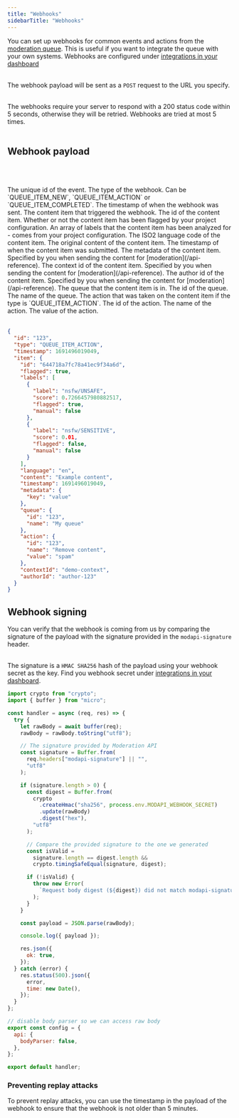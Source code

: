 ```yaml
---
title: "Webhooks"
sidebarTitle: "Webhooks"
---
```


You can set up webhooks for common events and actions from the [moderation queue](/content-queues/overview). This is useful if you want to integrate the queue with your own systems. Webhooks are configured under [integrations in your dashboard](https://moderationapi.com/app/moderation/integrations)<br></br>

The webhook payload will be sent as a `POST` request to the URL you specify. <br></br>

The webhooks require your server to respond with a 200 status code within 5 seconds, otherwise they will be retried. Webhooks are tried at most 5 times. <br></br>

## Webhook payload

<br></br>

<ResponseField name="id" type="string" required>
  The unique id of the event.
</ResponseField>
<ResponseField name="type" type="string" required>
  The type of the webhook. Can be `QUEUE_ITEM_NEW`, `QUEUE_ITEM_ACTION` or
  `QUEUE_ITEM_COMPLETED`.
</ResponseField>
<ResponseField name="timestamp" type="number" required>
  The timestamp of when the webhook was sent.
</ResponseField>
<ResponseField name="item" type="Item Object" required>
  The content item that triggered the webhook.
  <Expandable title="properties">
    <ResponseField name="id" type="string" required>
      The id of the content item.
    </ResponseField>
    <ResponseField name="flagged" type="boolean" required>
      Whether or not the content item has been flagged by your project
      configuration.
    </ResponseField>
    <ResponseField name="labels" type="array" required>
      An array of labels that the content item has been analyzed for - comes
      from your project configuration.
    </ResponseField>
    <ResponseField name="language" type="string" required>
      The ISO2 language code of the content item.
    </ResponseField>
    <ResponseField name="content" type="string" required>
      The original content of the content item.
    </ResponseField>
    <ResponseField name="timestamp" type="number" required>
      The timestamp of when the content item was submitted.
    </ResponseField>
    <ResponseField name="metadata" type="object">
      The metadata of the content item. Specified by you when sending the
      content for [moderation](/api-reference).
    </ResponseField>
    <ResponseField name="contextId" type="string">
      The context id of the content item. Specified by you when sending the
      content for [moderation](/api-reference).
    </ResponseField>
    <ResponseField name="authorId" type="string">
      The author id of the content item. Specified by you when sending the
      content for [moderation](/api-reference).
    </ResponseField>
  </Expandable>
</ResponseField>
<ResponseField name="queue" type="object">
  The queue that the content item is in.
  <Expandable title="properties">
    <ResponseField name="id" type="string" required>
      The id of the queue.
    </ResponseField>
    <ResponseField name="name" type="string" required>
      The name of the queue.
    </ResponseField>
  </Expandable>
</ResponseField>
<ResponseField name="action" type="object">
  The action that was taken on the content item if the type is
  `QUEUE_ITEM_ACTION`.
  <Expandable title="properties">
    <ResponseField name="id" type="string" required>
      The id of the action.
    </ResponseField>
    <ResponseField name="name" type="string" required>
      The name of the action.
    </ResponseField>
    <ResponseField name="value" type="string">
      The value of the action.
    </ResponseField>
  </Expandable>
</ResponseField>
<br></br>

```json Webhook payload example
{
  "id": "123",
  "type": "QUEUE_ITEM_ACTION",
  "timestamp": 1691496019049,
  "item": {
    "id": "644718a7fc78a41ec9f34a6d",
    "flagged": true,
    "labels": [
      {
        "label": "nsfw/UNSAFE",
        "score": 0.7266457980882517,
        "flagged": true,
        "manual": false
      },
      {
        "label": "nsfw/SENSITIVE",
        "score": 0.01,
        "flagged": false,
        "manual": false
      }
    ],
    "language": "en",
    "content": "Example content",
    "timestamp": 1691496019049,
    "metadata": {
      "key": "value"
    },
    "queue": {
      "id": "123",
      "name": "My queue"
    },
    "action": {
      "id": "123",
      "name": "Remove content",
      "value": "spam"
    },
    "contextId": "demo-context",
    "authorId": "author-123"
  }
}
```

## Webhook signing

You can verify that the webhook is coming from us by comparing the signature of the payload with the signature provided in the `modapi-signature` header. <br></br>

The signature is a `HMAC SHA256` hash of the payload using your webhook secret as the key. Find you webhook secret under [integrations in your dashboard](https://moderationapi.com/app/moderation/integrations).

```js Next.js webhook signing example
import crypto from "crypto";
import { buffer } from "micro";

const handler = async (req, res) => {
  try {
    let rawBody = await buffer(req);
    rawBody = rawBody.toString("utf8");

    // The signature provided by Moderation API
    const signature = Buffer.from(
      req.headers["modapi-signature"] || "",
      "utf8"
    );

    if (signature.length > 0) {
      const digest = Buffer.from(
        crypto
          .createHmac("sha256", process.env.MODAPI_WEBHOOK_SECRET)
          .update(rawBody)
          .digest("hex"),
        "utf8"
      );

      // Compare the provided signature to the one we generated
      const isValid =
        signature.length == digest.length &&
        crypto.timingSafeEqual(signature, digest);

      if (!isValid) {
        throw new Error(
          `Request body digest (${digest}) did not match modapi-signature (${signature})`
        );
      }
    }

    const payload = JSON.parse(rawBody);

    console.log({ payload });

    res.json({
      ok: true,
    });
  } catch (error) {
    res.status(500).json({
      error,
      time: new Date(),
    });
  }
};

// disable body parser so we can access raw body
export const config = {
  api: {
    bodyParser: false,
  },
};

export default handler;
```

### Preventing replay attacks

To prevent replay attacks, you can use the timestamp in the payload of the webhook to ensure that the webhook is not older than 5 minutes. <br></br>
